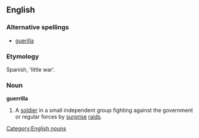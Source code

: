 ==English==
{{wikipedia}}
===Alternative spellings===
*[[guerilla]]

===Etymology===
Spanish, 'little war'.

===Noun===
'''guerrilla'''
# A [[soldier]] in a small independent group fighting against the government or regular forces by [[surprise]] [[raid]]s.

[[Category:English nouns]]